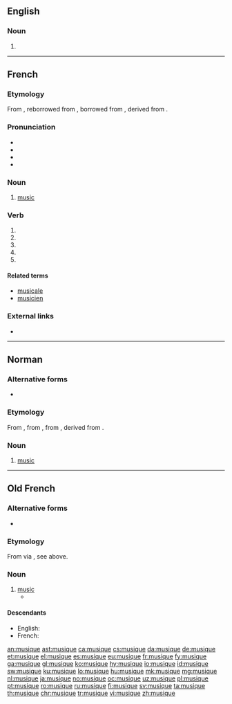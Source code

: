 ==English==

===Noun===
{{en-noun|-|s}}

# {{obsolete form of|music|lang=en}}

----

==French==

===Etymology===
From {{etyl|fro|fr}} {{term|musique|lang=fro}}, reborrowed from {{etyl|la|fr}} {{term|musica|lang=la}}, borrowed from {{etyl|grc|fr}} {{term|μουσική||art of the Muses|lang=grc}}, derived from {{term|Μοῦσα||Muse|lang=grc}}.

===Pronunciation===
* {{IPA|/myzik/|lang=fr}}
* {{audio|Fr-musique.ogg|Audio (France)|lang=fr}}
* {{homophones|lang=fr|musiques|musiquent}}
* {{rhymes|ik|lang=fr}}

===Noun===
{{fr-noun|f}}

# [[music]]

===Verb===
{{fr-verb-form}}

# {{inflection of|musiquer||1|s|pres|indc|lang=fr}}
# {{inflection of|musiquer||3|s|pres|indc|lang=fr}}
# {{inflection of|musiquer||1|s|pres|subj|lang=fr}}
# {{inflection of|musiquer||3|s|pres|subj|lang=fr}}
# {{inflection of|musiquer||2|s|impr|lang=fr}}

====Related terms====
* [[musicale]]
* [[musicien]]

===External links===
* {{R:TLFi}}

----

==Norman==
{{wikipedia|Mûsique|lang=nrf}}

===Alternative forms===
* {{l|nrf|mûsique}} {{qualifier|Jersey}}

===Etymology===
From {{etyl|fro|nrf}} {{m|fro|musique}}, from {{etyl|la|nrf}} {{m|la|musica}}, from {{etyl|grc|nrf}} {{m|grc|μουσική||art of the Muses}}, derived from {{m|grc|Μοῦσα||Muse}}.

===Noun===
{{nrf-noun|f}}

# {{lb|nrf|continental Normandy}} [[music]]

{{catlangcode|nrf|Music}}

----

==Old French==

===Alternative forms===
* {{l|fro|musike}}

===Etymology===
From {{etyl|grc|fro}} via {{etyl|la|fro}}, see above.

===Noun===
{{fro-noun|f}}

# [[music]]
#* {{quote-book|year=circa 1170|author=[[w:Chrétien de Troyes|Chrétien de Troyes]]|title=''[[s:fr:Érec et Énide|Érec et Énide]]''|passage=La tierce oevre fu de '''musique'''|translation=The third work was of music}}

====Descendants====
* English: {{l|en|music}}
* French: {{l|fr|musique}}

[[an:musique]]
[[ast:musique]]
[[ca:musique]]
[[cs:musique]]
[[da:musique]]
[[de:musique]]
[[et:musique]]
[[el:musique]]
[[es:musique]]
[[eu:musique]]
[[fr:musique]]
[[fy:musique]]
[[ga:musique]]
[[gl:musique]]
[[ko:musique]]
[[hy:musique]]
[[io:musique]]
[[id:musique]]
[[sw:musique]]
[[ku:musique]]
[[lo:musique]]
[[hu:musique]]
[[mk:musique]]
[[mg:musique]]
[[nl:musique]]
[[ja:musique]]
[[no:musique]]
[[oc:musique]]
[[uz:musique]]
[[pl:musique]]
[[pt:musique]]
[[ro:musique]]
[[ru:musique]]
[[fi:musique]]
[[sv:musique]]
[[ta:musique]]
[[th:musique]]
[[chr:musique]]
[[tr:musique]]
[[vi:musique]]
[[zh:musique]]